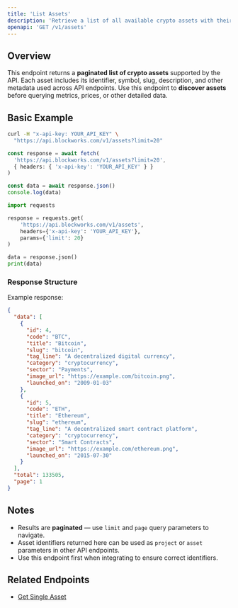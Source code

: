```yaml
---
title: 'List Assets'
description: 'Retrieve a list of all available crypto assets with their key metadata'
openapi: 'GET /v1/assets'
---
```


## Overview

This endpoint returns a **paginated list of crypto assets** supported by the API.
Each asset includes its identifier, symbol, slug, description, and other metadata used across API endpoints.
Use this endpoint to **discover assets** before querying metrics, prices, or other detailed data.

## Basic Example

<CodeGroup>

```bash cURL
curl -H "x-api-key: YOUR_API_KEY" \
  "https://api.blockworks.com/v1/assets?limit=20"
```

```typescript TypeScript
const response = await fetch(
  'https://api.blockworks.com/v1/assets?limit=20',
  { headers: { 'x-api-key': 'YOUR_API_KEY' } }
)

const data = await response.json()
console.log(data)
```

```python Python
import requests

response = requests.get(
    'https://api.blockworks.com/v1/assets',
    headers={'x-api-key': 'YOUR_API_KEY'},
    params={'limit': 20}
)

data = response.json()
print(data)
```

</CodeGroup>

### Response Structure

Example response:

```json
{
  "data": [
    {
      "id": 4,
      "code": "BTC",
      "title": "Bitcoin",
      "slug": "bitcoin",
      "tag_line": "A decentralized digital currency",
      "category": "cryptocurrency",
      "sector": "Payments",
      "image_url": "https://example.com/bitcoin.png",
      "launched_on": "2009-01-03"
    },
    {
      "id": 5,
      "code": "ETH",
      "title": "Ethereum",
      "slug": "ethereum",
      "tag_line": "A decentralized smart contract platform",
      "category": "cryptocurrency",
      "sector": "Smart Contracts",
      "image_url": "https://example.com/ethereum.png",
      "launched_on": "2015-07-30"
    }
  ],
  "total": 133505,
  "page": 1
}
```

## Notes

- Results are **paginated** — use `limit` and `page` query parameters to navigate.
- Asset identifiers returned here can be used as `project` or `asset` parameters in other API endpoints.
- Use this endpoint first when integrating to ensure correct identifiers.

## Related Endpoints

- [Get Single Asset](/api-reference/assets/get-single)
